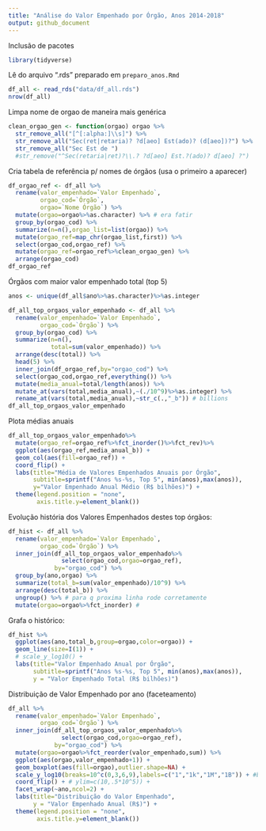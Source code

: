 ---
title: "Análise do Valor Empenhado por Órgão, Anos 2014-2018"
output: github_document
---

Inclusão de pacotes

```{r setup,message=F}
library(tidyverse)
```

Lê do arquivo ".rds" preparado em `preparo_anos.Rmd`

```{r,cache=T}
df_all <- read_rds("data/df_all.rds")
nrow(df_all)
```

Limpa nome de orgao de maneira mais genérica

```{r}
clean_orgao_gen <- function(orgao) orgao %>%
  str_remove_all("[^[:alpha:]\\s]") %>%
  str_remove_all("Sec(ret|retaria)? ?d[aeo] Est(ado)? (d[aeo])?") %>%
  str_remove_all("Sec Est de ")
  #str_remove("^Sec(retaria|ret)?\\.? ?d[aeo] Est.?(ado)? d[aeo] ?")
```

Cria tabela de referência p/ nomes de órgãos (usa o primeiro a aparecer)

```{r,cache=T}
df_orgao_ref <- df_all %>%
  rename(valor_empenhado=`Valor Empenhado`,
         orgao_cod=`Órgão`,
         orgao=`Nome Órgão`) %>%
  mutate(orgao=orgao%>%as.character) %>% # era fatir
  group_by(orgao_cod) %>%
  summarize(n=n(),orgao_list=list(orgao)) %>%
  mutate(orgao_ref=map_chr(orgao_list,first)) %>%
  select(orgao_cod,orgao_ref) %>%
  mutate(orgao_ref=orgao_ref%>%clean_orgao_gen) %>%
  arrange(orgao_cod)
df_orgao_ref
```

Órgãos com maior valor empenhado total (top 5)

```{r,cache=T}
anos <- unique(df_all$ano%>%as.character)%>%as.integer

df_all_top_orgaos_valor_empenhado <- df_all %>%
  rename(valor_empenhado=`Valor Empenhado`,
         orgao_cod=`Órgão`) %>%
  group_by(orgao_cod) %>%
  summarize(n=n(),
            total=sum(valor_empenhado)) %>%
  arrange(desc(total)) %>%
  head(5) %>%
  inner_join(df_orgao_ref,by="orgao_cod") %>%
  select(orgao_cod,orgao_ref,everything()) %>%
  mutate(media_anual=total/length(anos)) %>%
  mutate_at(vars(total,media_anual),~(./10^9)%>%as.integer) %>%
  rename_at(vars(total,media_anual),~str_c(.,"_b")) # billions
df_all_top_orgaos_valor_empenhado
```

Plota médias anuais

```{r,cache=T}
df_all_top_orgaos_valor_empenhado%>%
  mutate(orgao_ref=orgao_ref%>%fct_inorder()%>%fct_rev)%>%
  ggplot(aes(orgao_ref,media_anual_b)) +
  geom_col(aes(fill=orgao_ref)) +
  coord_flip() +
  labs(title="Média de Valores Empenhados Anuais por Órgão",
       subtitle=sprintf("Anos %s-%s, Top 5", min(anos),max(anos)),
       y="Valor Empenhado Anual Médio (R$ bilhões)") +
  theme(legend.position = "none",
        axis.title.y=element_blank())
```

Evolução história dos Valores Empenhados destes top órgãos:

```{r,cache=T}
df_hist <- df_all %>%
  rename(valor_empenhado=`Valor Empenhado`,
         orgao_cod=`Órgão`) %>%
  inner_join(df_all_top_orgaos_valor_empenhado%>%
               select(orgao_cod,orgao=orgao_ref),
             by="orgao_cod") %>%
  group_by(ano,orgao) %>%
  summarize(total_b=sum(valor_empenhado)/10^9) %>%
  arrange(desc(total_b)) %>%
  ungroup() %>% # para q proxima linha rode corretamente
  mutate(orgao=orgao%>%fct_inorder) #
```

Grafa o histórico:

```{r}
df_hist %>%
  ggplot(aes(ano,total_b,group=orgao,color=orgao)) +
  geom_line(size=I(1)) +
  # scale_y_log10() +
  labs(title="Valor Empenhado Anual por Órgão",
       subtitle=sprintf("Anos %s-%s, Top 5", min(anos),max(anos)),
       y = "Valor Empenhado Total (R$ bilhões)")
```

Distribuição de Valor Empenhado por ano (faceteamento)

```{r,cache=T}
df_all %>%
  rename(valor_empenhado=`Valor Empenhado`,
         orgao_cod=`Órgão`) %>%
  inner_join(df_all_top_orgaos_valor_empenhado%>%
               select(orgao_cod,orgao=orgao_ref),
             by="orgao_cod") %>%
  mutate(orgao=orgao%>%fct_reorder(valor_empenhado,sum)) %>%
  ggplot(aes(orgao,valor_empenhado+1)) +
  geom_boxplot(aes(fill=orgao),outlier.shape=NA) +
  scale_y_log10(breaks=10^c(0,3,6,9),labels=c("1","1k","1M","1B")) + #breaks=10^(1:5),labels=10^(1:5)%>%as.integer) +
  coord_flip() + # ylim=c(10,.5*10^5)) +
  facet_wrap(~ano,ncol=2) +
  labs(title="Distribuição do Valor Empenhado",
       y = "Valor Empenhado Anual (R$)") +
  theme(legend.position = "none",
        axis.title.y=element_blank())
```

